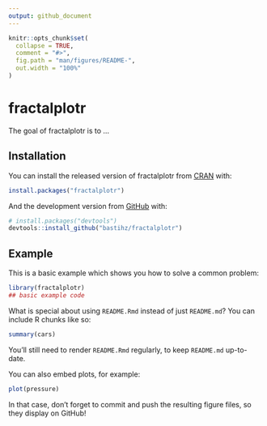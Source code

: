 ```yaml
---
output: github_document
---
```


<!-- README.md is generated from README.Rmd. Please edit that file -->

```r
knitr::opts_chunk$set(
  collapse = TRUE,
  comment = "#>",
  fig.path = "man/figures/README-",
  out.width = "100%"
)
```
# fractalplotr

<!-- badges: start -->
<!-- badges: end -->

The goal of fractalplotr is to ...

## Installation

You can install the released version of fractalplotr from [CRAN](https://CRAN.R-project.org) with:

``` r
install.packages("fractalplotr")
```

And the development version from [GitHub](https://github.com/) with:

``` r
# install.packages("devtools")
devtools::install_github("bastihz/fractalplotr")
```
## Example

This is a basic example which shows you how to solve a common problem:

```r
library(fractalplotr)
## basic example code
```

What is special about using `README.Rmd` instead of just `README.md`? You can include R chunks like so:

```r
summary(cars)
```

You'll still need to render `README.Rmd` regularly, to keep `README.md` up-to-date.

You can also embed plots, for example:

```r
plot(pressure)
```

In that case, don't forget to commit and push the resulting figure files, so they display on GitHub!
